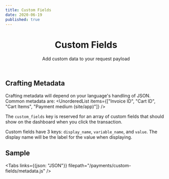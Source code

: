 ```yaml
---
title: Custom Fields
date: 2020-06-19
published: true
---
```


<header>
	<h1>Custom Fields</h1>
  <p>Add custom data to your request payload</p>
</header>


## Crafting Metadata

Crafting metadata will depend on your language's handling of JSON. Common metadata are:
<UnorderedList items={["Invoice ID", "Cart ID", "Cart Items", "Payment medium (site/app)"]} />

The `custom_fields` key is reserved for an array of custom fields that should show on the dashboard when you click the transaction. 

Custom fields have 3 keys: `display_name`, `variable_name`, and `value`. The display name will be the label for the value when displaying.

## Sample

<Tabs links={{json: "JSON"}} filepath="/payments/custom-fields/metadata.js" />

<!-- ## Cancel Action

You can redirect your users to a chosen URL when they cancel a payment. This is done by setting a `cancel_action` in your metadata:

```json
"metadata": {
  "cancel_action": "https://your-cancel-url.com"
}
``` -->
